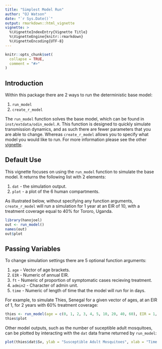 ```yaml
---
title: "Simplest Model Run"
author: "OJ Watson"
date: "`r Sys.Date()`"
output: rmarkdown::html_vignette
vignette: >
  %\VignetteIndexEntry{Vignette Title}
  %\VignetteEngine{knitr::rmarkdown}
  %\VignetteEncoding{UTF-8}
---
```


```r
knitr::opts_chunk$set(
  collapse = TRUE,
  comment = "#>"
)
```

## Introduction

Within this package there are 2 ways to run the deterministic base model:

1. `run_model`
2. `create_r_model`

The `run_model` function solves the base model, which can be found in 
`inst/extdata/odin_model.R`. This function is designed to quickly simulate 
transmission dynamics, and as such there are fewer parameters that you are able 
to change. Whereas `create_r_model` allows you to specify
what model you would like to run. For more information please see the other 
[vignette](https://mrc-ide.github.io/hanojoel/articles/anemia.html).

## Default Use
This vignette focuses on using the `run_model` function to simulate the base 
model. It returns the following list with 2 elements:

1. `dat` - the simulation output.
2. `plot` - a plot of the 6 human compartments.

As illustrated below, without specifying any function arguments, `create_r_model` 
will run a simulation for 1 year at an EIR of 10, with a treatment coverage equal to 40% 
for Tororo, Uganda.

```r
library(hanojoel)
out <- run_model()
names(out)
out$plot

```

## Passing Variables

To change simulation settings there are 5 optional function arguments:

1. `age` - Vector of age brackets.
2. `EIR` -  Numeric of annual EIR. 
3. `ft` - Numeric of proportion of symptomatic cases recieving treatment.
4. `admin2` - Character of admin unit. 
5. `time` - Numeric of length of time that the model will run for in days.

For example, to simulate Thies, Senegal for a given vector of ages, at an EIR of 1, for 2 years with 
60% treatment coverage:

```r
thies <- run_model(age = c(0, 1, 2, 3, 4, 5, 10, 20, 40, 60), EIR = 1, ft = 0.6, admin2 = "Thies", time = 2*365)
thies$plot
```

Other model outputs, such as the number of suceptible adult mosquitoes, can be plotted by interacting with the `dat` data frame returned by `run_model`:

```r
plot(thies$dat$Sv, ylab = "Susceptible Adult Mosquitoes", xlab = "Time (days)", main="Number of susceptible mosquitoes")
```
